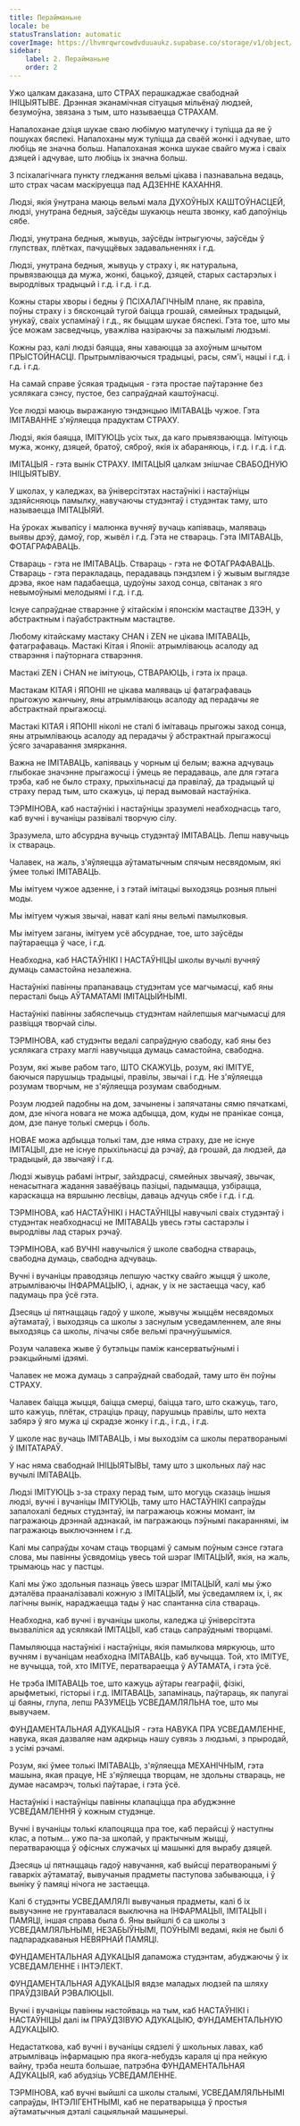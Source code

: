 ```yaml
---
title: Перайманьне
locale: be
statusTranslation: automatic
coverImage: https://lhvmrqwrcowdvduuaukz.supabase.co/storage/v1/object/public/strapi-uploads/small_cover-educacion-fundamental.webp-2d51a7828a2b1309555be27f7e2a61a0.webp
sidebar:
    label: 2. Перайманьне
    order: 2
---
```

Ужо цалкам даказана, што СТРАХ перашкаджае свабоднай ІНІЦЫЯТЫВЕ. Дрэнная эканамічная сітуацыя мільёнаў людзей, безумоўна, звязана з тым, што называецца СТРАХАМ.

Напалоханае дзіця шукае сваю любімую матулечку і туліцца да яе ў пошуках бяспекі. Напалоханы муж туліцца да сваёй жонкі і адчувае, што любіць яе значна больш. Напалоханая жонка шукае свайго мужа і сваіх дзяцей і адчувае, што любіць іх значна больш.

З псіхалагічнага пункту гледжання вельмі цікава і пазнавальна ведаць, што страх часам маскіруецца пад АДЗЕННЕ КАХАННЯ.

Людзі, якія ўнутрана маюць вельмі мала ДУХОЎНЫХ КАШТОЎНАСЦЕЙ, людзі, унутрана бедныя, заўсёды шукаюць нешта звонку, каб дапоўніць сябе.

Людзі, унутрана бедныя, жывуць, заўсёды інтрыгуючы, заўсёды ў глупствах, плётках, пачуццёвых задавальненнях і г.д.

Людзі, унутрана бедныя, жывуць у страху і, як натуральна, прывязваюцца да мужа, жонкі, бацькоў, дзяцей, старых састарэлых і выродлівых традыцый і г.д. і г.д. і г.д.

Кожны стары хворы і бедны ў ПСІХАЛАГІЧНЫМ плане, як правіла, поўны страху і з бясконцай тугой баіцца грошай, сямейных традыцый, унукаў, сваіх успамінаў і г.д., як быццам шукае бяспекі. Гэта тое, што мы ўсе можам засведчыць, уважліва назіраючы за пажылымі людзьмі.

Кожны раз, калі людзі баяцца, яны хаваюцца за ахоўным шчытом ПРЫСТОЙНАСЦІ. Прытрымліваючыся традыцыі, расы, сям'і, нацыі і г.д. і г.д. і г.д.

На самай справе ўсякая традыцыя - гэта простае паўтарэнне без усялякага сэнсу, пустое, без сапраўднай каштоўнасці.

Усе людзі маюць выражаную тэндэнцыю ІМІТАВАЦЬ чужое. Гэта ІМІТАВАННЕ з'яўляецца прадуктам СТРАХУ.

Людзі, якія баяцца, ІМІТУЮЦЬ усіх тых, да каго прывязваюцца. Імітуюць мужа, жонку, дзяцей, братоў, сяброў, якія іх абараняюць, і г.д. і г.д. і г.д.

ІМІТАЦЫЯ - гэта вынік СТРАХУ. ІМІТАЦЫЯ цалкам знішчае СВАБОДНУЮ ІНІЦЫЯТЫВУ.

У школах, у каледжах, ва ўніверсітэтах настаўнікі і настаўніцы здзяйсняюць памылку, навучаючы студэнтаў і студэнтак таму, што называецца ІМІТАЦЫЯЙ.

На ўроках жывапісу і малюнка вучняў вучаць капіяваць, маляваць выявы дрэў, дамоў, гор, жывёл і г.д. Гэта не ствараць. Гэта ІМІТАВАЦЬ, ФОТАГРАФАВАЦЬ.

Ствараць - гэта не ІМІТАВАЦЬ. Ствараць - гэта не ФОТАГРАФАВАЦЬ. Ствараць - гэта перакладаць, перадаваць пэндзлем і ў жывым выглядзе дрэва, якое нам падабаецца, цудоўны заход сонца, світанак з яго невымоўнымі мелодыямі і г.д. і г.д.

Існуе сапраўднае стварэнне ў кітайскім і японскім мастацтве ДЗЭН, у абстрактным і паўабстрактным мастацтве.

Любому кітайскаму мастаку CHAN і ZEN не цікава ІМІТАВАЦЬ, фатаграфаваць. Мастакі Кітая і Японіі: атрымліваюць асалоду ад стварэння і паўторнага стварэння.

Мастакі ZEN і CHAN не імітуюць, СТВАРАЮЦЬ, і гэта іх праца.

Мастакам КІТАЯ і ЯПОНІІ не цікава маляваць ці фатаграфаваць прыгожую жанчыну, яны атрымліваюць асалоду ад перадачы яе абстрактнай прыгажосці.

Мастакі КІТАЯ і ЯПОНІІ ніколі не сталі б імітаваць прыгожы заход сонца, яны атрымліваюць асалоду ад перадачы ў абстрактнай прыгажосці ўсяго зачаравання змяркання.

Важна не ІМІТАВАЦЬ, капіяваць у чорным ці белым; важна адчуваць глыбокае значэнне прыгажосці і ўмець яе перадаваць, але для гэтага трэба, каб не было страху, прыхільнасці да правілаў, да традыцый ці страху перад тым, што скажуць, ці перад вымовай настаўніка.

ТЭРМІНОВА, каб настаўнікі і настаўніцы зразумелі неабходнасць таго, каб вучні і вучаніцы развівалі творчую сілу.

Зразумела, што абсурдна вучыць студэнтаў ІМІТАВАЦЬ. Лепш навучыць іх ствараць.

Чалавек, на жаль, з'яўляецца аўтаматычным спячым несвядомым, які ўмее толькі ІМІТАВАЦЬ.

Мы імітуем чужое адзенне, і з гэтай імітацыі выходзяць розныя плыні моды.

Мы імітуем чужыя звычаі, нават калі яны вельмі памылковыя.

Мы імітуем заганы, імітуем усё абсурднае, тое, што заўсёды паўтараецца ў часе, і г.д.

Неабходна, каб НАСТАЎНІКІ І НАСТАЎНІЦЫ школы вучылі вучняў думаць самастойна незалежна.

Настаўнікі павінны прапанаваць студэнтам усе магчымасці, каб яны перасталі быць АЎТАМАТАМІ ІМІТАЦЫЙНЫМІ.

Настаўнікі павінны забяспечыць студэнтам найлепшыя магчымасці для развіцця творчай сілы.

ТЭРМІНОВА, каб студэнты ведалі сапраўдную свабоду, каб яны без усялякага страху маглі навучыцца думаць самастойна, свабодна.

Розум, які жыве рабом таго, ШТО СКАЖУЦЬ, розум, які ІМІТУЕ, баючыся парушыць традыцыі, правілы, звычаі і г.д. Не з'яўляецца розумам творчым, не з'яўляецца розумам свабодным.

Розум людзей падобны на дом, зачынены і запячатаны сямю пячаткамі, дом, дзе нічога новага не можа адбыцца, дом, куды не пранікае сонца, дом, дзе пануе толькі смерць і боль.

НОВАЕ можа адбыцца толькі там, дзе няма страху, дзе не існуе ІМІТАЦЫІ, дзе не існуе прыхільнасці да рэчаў, да грошай, да людзей, да традыцый, да звычаяў і г.д.

Людзі жывуць рабамі інтрыг, зайздрасці, сямейных звычаяў, звычак, ненасытнага жадання заваёўваць пазіцыі, падымацца, узбірацца, караскацца на вяршыню лесвіцы, даваць адчуць сябе і г.д. і г.д.

ТЭРМІНОВА, каб НАСТАЎНІКІ і НАСТАЎНІЦЫ навучылі сваіх студэнтаў і студэнтак неабходнасці не ІМІТАВАЦЬ увесь гэты састарэлы і выродлівы лад старых рэчаў.

ТЭРМІНОВА, каб ВУЧНІ навучыліся ў школе свабодна ствараць, свабодна думаць, свабодна адчуваць.

Вучні і вучаніцы праводзяць лепшую частку свайго жыцця ў школе, атрымліваючы ІНФАРМАЦЫЮ, і, аднак, у іх не застаецца часу, каб падумаць пра ўсё гэта.

Дзесяць ці пятнаццаць гадоў у школе, жывучы жыццём несвядомых аўтаматаў, і выходзяць са школы з заснулым усведамленнем, але яны выходзяць са школы, лічачы сябе вельмі прачнуўшыміся.

Розум чалавека жыве ў бутэльцы паміж кансерватыўнымі і рэакцыйнымі ідэямі.

Чалавек не можа думаць з сапраўднай свабодай, таму што ён поўны СТРАХУ.

Чалавек баіцца жыцця, баіцца смерці, баіцца таго, што скажуць, таго, што кажуць, плётак, страціць працу, парушыць правілы, што нехта забярэ ў яго мужа ці скрадзе жонку і г.д., і г.д., і г.д.

У школе нас вучаць ІМІТАВАЦЬ, і мы выходзім са школы ператворанымі ў ІМІТАТАРАЎ.

У нас няма свабоднай ІНІЦЫЯТЫВЫ, таму што з школьных лаў нас вучылі ІМІТАВАЦЬ.

Людзі ІМІТУЮЦЬ з-за страху перад тым, што могуць сказаць іншыя людзі, вучні і вучаніцы ІМІТУЮЦЬ, таму што НАСТАЎНІКІ сапраўды запалохалі бедных студэнтаў, ім пагражаюць кожны момант, ім пагражаюць дрэннай адзнакай, ім пагражаюць пэўнымі пакараннямі, ім пагражаюць выключэннем і г.д.

Калі мы сапраўды хочам стаць творцамі ў самым поўным сэнсе гэтага слова, мы павінны ўсвядоміць увесь той шэраг ІМІТАЦЫЙ, якія, на жаль, трымаюць нас у пастцы.

Калі мы ўжо здольныя пазнаць ўвесь шэраг ІМІТАЦЫЙ, калі мы ўжо дэталёва прааналізавалі кожную з ІМІТАЦЫЙ, мы ўсведамляем іх, і, як лагічны вынік, нараджаецца тады ў нас спантанна сіла ствараць.

Неабходна, каб вучні і вучаніцы школы, каледжа ці ўніверсітэта вызваліліся ад усялякай ІМІТАЦЫІ, каб стаць сапраўднымі творцамі.

Памыляюцца настаўнікі і настаўніцы, якія памылкова мяркуюць, што вучням і вучаніцам неабходна ІМІТАВАЦЬ, каб вучыцца. Той, хто ІМІТУЕ, не вучыцца, той, хто ІМІТУЕ, ператвараецца ў АЎТАМАТА, і гэта ўсё.

Не трэба ІМІТАВАЦЬ тое, што кажуць аўтары геаграфіі, фізікі, арыфметыкі, гісторыі і г.д. ІМІТАВАЦЬ, запамінаць, паўтараць, як папугаі ці баяны, глупа, лепш РАЗУМЕЦЬ УСВЕДАМЛЯЛЬНА тое, што мы вывучаем.

ФУНДАМЕНТАЛЬНАЯ АДУКАЦЫЯ - гэта НАВУКА ПРА УСВЕДАМЛЕННЕ, навука, якая дазваляе нам адкрыць нашу сувязь з людзьмі, з прыродай, з усімі рэчамі.

Розум, які ўмее толькі ІМІТАВАЦЬ, з'яўляецца МЕХАНІЧНЫМ, гэта машына, якая працуе, НЕ з'яўляецца творцам, не здольны ствараць, не думае насамрэч, толькі паўтарае, і гэта ўсё.

Настаўнікі і настаўніцы павінны клапаціцца пра абуджэнне УСВЕДАМЛЕННЯ ў кожным студэнце.

Вучні і вучаніцы толькі клапоцяцца пра тое, каб перайсці ў наступны клас, а потым... ужо па-за школай, у практычным жыцці, ператвараюцца ў офісных служачых ці машынкі для вырабу дзяцей.

Дзесяць ці пятнаццаць гадоў навучання, каб выйсці ператворанымі ў гаваркіх аўтаматаў, вывучаныя прадметы паступова забываюцца, і ў выніку ў памяці нічога не застаецца.

Калі б студэнты УСВЕДАМЛЯЛІ вывучаныя прадметы, калі б іх вывучэнне не грунтавалася выключна на ІНФАРМАЦЫІ, ІМІТАЦЫІ і ПАМЯЦІ, іншая справа была б. Яны выйшлі б са школы з УСВЕДАМЛЯЛЬНЫМІ, НЕЗАБЫЎНЫМІ, ПОЎНЫМІ ведамі, якія не былі б падпарадкаваныя НЕВЯРНАЙ ПАМЯЦІ.

ФУНДАМЕНТАЛЬНАЯ АДУКАЦЫЯ дапаможа студэнтам, абуджаючы ў іх УСВЕДАМЛЕННЕ і ІНТЭЛЕКТ.

ФУНДАМЕНТАЛЬНАЯ АДУКАЦЫЯ вядзе маладых людзей па шляху ПРАЎДЗІВАЙ РЭВАЛЮЦЫІ.

Вучні і вучаніцы павінны настойваць на тым, каб НАСТАЎНІКІ і НАСТАЎНІЦЫ далі ім ПРАЎДЗІВУЮ АДУКАЦЫЮ, ФУНДАМЕНТАЛЬНУЮ АДУКАЦЫЮ.

Недастаткова, каб вучні і вучаніцы сядзелі ў школьных лавах, каб атрымліваць інфармацыю пра якога-небудзь караля ці пра нейкую вайну, трэба нешта большае, патрэбна ФУНДАМЕНТАЛЬНАЯ АДУКАЦЫЯ, каб абудзіць УСВЕДАМЛЕННЕ.

ТЭРМІНОВА, каб вучні выйшлі са школы сталымі, УСВЕДАМЛЯЛЬНЫМІ сапраўды, ІНТЭЛІГЕНТНЫМІ, каб не ператварыцца ў простыя аўтаматычныя дэталі сацыяльнай машынерыі.

